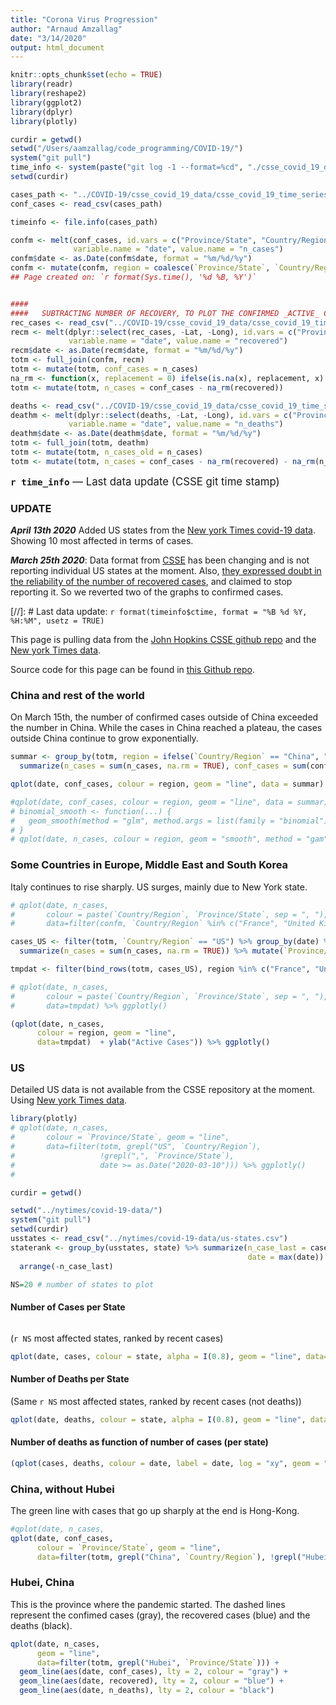 ```yaml
---
title: "Corona Virus Progression"
author: "Arnaud Amzallag"
date: "3/14/2020"
output: html_document
---
```


```r
knitr::opts_chunk$set(echo = TRUE)
library(readr)
library(reshape2)
library(ggplot2)
library(dplyr)
library(plotly)
```


```r
curdir = getwd()
setwd("/Users/aamzallag/code_programming/COVID-19/")
system("git pull")
time_info <- system(paste("git log -1 --format=%cd", "./csse_covid_19_data/csse_covid_19_time_series/time_series_covid19_confirmed_global.csv"), intern = TRUE)
setwd(curdir)

cases_path <- "../COVID-19/csse_covid_19_data/csse_covid_19_time_series/time_series_covid19_confirmed_global.csv"
conf_cases <- read_csv(cases_path)

timeinfo <- file.info(cases_path)

confm <- melt(conf_cases, id.vars = c("Province/State", "Country/Region", "Lat", "Long"), 
              variable.name = "date", value.name = "n_cases")
confm$date <- as.Date(confm$date, format = "%m/%d/%y")
confm <- mutate(confm, region = coalesce(`Province/State`, `Country/Region`))
## Page created on: `r format(Sys.time(), '%d %B, %Y')`


####
####   SUBTRACTING NUMBER OF RECOVERY, TO PLOT THE CONFIRMED _ACTIVE_ CASES (totm$n_cases)
rec_cases <- read_csv("../COVID-19/csse_covid_19_data/csse_covid_19_time_series/time_series_covid19_recovered_global.csv")
recm <- melt(dplyr::select(rec_cases, -Lat, -Long), id.vars = c("Province/State", "Country/Region"), 
             variable.name = "date", value.name = "recovered")
recm$date <- as.Date(recm$date, format = "%m/%d/%y")
totm <- full_join(confm, recm)
totm <- mutate(totm, conf_cases = n_cases)
na_rm <- function(x, replacement = 0) ifelse(is.na(x), replacement, x)
totm <- mutate(totm, n_cases = conf_cases - na_rm(recovered))

deaths <- read_csv("../COVID-19/csse_covid_19_data/csse_covid_19_time_series/time_series_covid19_deaths_global.csv")
deathm <- melt(dplyr::select(deaths, -Lat, -Long), id.vars = c("Province/State", "Country/Region"), 
             variable.name = "date", value.name = "n_deaths")
deathm$date <- as.Date(deathm$date, format = "%m/%d/%y")
totm <- full_join(totm, deathm)
totm <- mutate(totm, n_cases_old = n_cases)
totm <- mutate(totm, n_cases = conf_cases - na_rm(recovered) - na_rm(n_deaths))


```

<span style="font-size:larger;">**`r time_info`** --- Last data update (CSSE git time stamp)</span>

### UPDATE

***April 13th 2020***
Added US states from the [New york Times covid-19 data](https://github.com/nytimes/covid-19-data). Showing 10 most affected in terms of cases. 

***March 25th 2020***: Data format from [CSSE](https://github.com/CSSEGISandData/COVID-19/tree/master/csse_covid_19_data/csse_covid_19_time_series) has been changing and is not reporting individual US states at the moment. Also, [they expressed doubt in the reliability of the number of recovered cases](https://github.com/CSSEGISandData/COVID-19/issues/1250#issuecomment-602271179), and claimed to stop reporting it. So we reverted two of the graphs to confirmed cases. 

[//]: # Last data update: `r format(timeinfo$ctime, format = "%B %d %Y, %H:%M", usetz = TRUE)`

This page is pulling data from the [John Hopkins CSSE github repo](https://github.com/CSSEGISandData/COVID-19/tree/master/csse_covid_19_data/csse_covid_19_time_series) and the [New york Times data](https://github.com/nytimes/covid-19-data).    

Source code for this page can be found in [this Github repo](https://github.com/arnaudmgh/covid19-arnaud).


### China and rest of the world

On March 15th, the number of confirmed cases outside of China exceeded the number in China. While the cases in China reached a plateau, the cases outside China continue to grow exponentially.

```r
summar <- group_by(totm, region = ifelse(`Country/Region` == "China", "China", "Ouside China"), date) %>% 
  summarize(n_cases = sum(n_cases, na.rm = TRUE), conf_cases = sum(conf_cases, na.rm = TRUE)) #%>% mutate(`Province/State` = "US", `Country/Region` = "US", region = "US")

qplot(date, conf_cases, colour = region, geom = "line", data = summar) + ylab("Confirmed Cases")

#qplot(date, conf_cases, colour = region, geom = "line", data = summar) + ylab("Confirmed Active Cases")
# binomial_smooth <- function(...) {
#   geom_smooth(method = "glm", method.args = list(family = "binomial"), ...)
# }
# qplot(date, n_cases, colour = region, geom = "smooth", method = "gam", data = summar) + ylab("Confirmed cases") + geom_point() + binomial_smooth()
```


### Some Countries in Europe, Middle East and South Korea

Italy continues to rise sharply. US surges, mainly due to New York state.

```r

# qplot(date, n_cases, 
#       colour = paste(`Country/Region`, `Province/State`, sep = ", "), geom = "line",
#       data=filter(confm, `Country/Region` %in% c("France", "United Kingdom", "Israel", "Italy", "Iran", "Korea, South"), date > as.Date("2020-02-24"))) %>% ggplotly()

cases_US <- filter(totm, `Country/Region` == "US") %>% group_by(date) %>%
  summarize(n_cases = sum(n_cases, na.rm = TRUE)) %>% mutate(`Province/State` = "US", `Country/Region` = "US", region = "US")

tmpdat <- filter(bind_rows(totm, cases_US), region %in% c("France", "United Kingdom", "Israel", "Italy", "Iran", "Korea, South", "Belgium", "US", "Spain"), date > as.Date("2020-02-24"))

# qplot(date, n_cases, 
#       colour = paste(`Country/Region`, `Province/State`, sep = ", "), geom = "line",
#       data=tmpdat) %>% ggplotly()

(qplot(date, n_cases, 
      colour = region, geom = "line",
      data=tmpdat)  + ylab("Active Cases")) %>% ggplotly()


```


### US

Detailed US data is not available from the CSSE repository at the moment. Using [New york Times data](https://github.com/nytimes/covid-19-data).

```r
library(plotly)
# qplot(date, n_cases,
#       colour = `Province/State`, geom = "line",
#       data=filter(totm, grepl("US", `Country/Region`),
#                   !grepl(",", `Province/State`),
#                   date >= as.Date("2020-03-10"))) %>% ggplotly()
# 

curdir = getwd()

setwd("../nytimes/covid-19-data/")
system("git pull")
setwd(curdir)
usstates <- read_csv("../nytimes/covid-19-data/us-states.csv")
staterank <- group_by(usstates, state) %>% summarize(n_case_last = cases[which.max(date)], 
                                                     date = max(date)) %>% 
  arrange(-n_case_last)

NS=20 # number of states to plot
```

#### Number of Cases per State
```r

```

(`r NS` most affected states, ranked by recent cases)
```r
qplot(date, cases, colour = state, alpha = I(0.8), geom = "line", data=filter(usstates, state %in% staterank[1:NS, "state"][[1]], date>"2020-03-10")) %>% ggplotly()
```

#### Number of Deaths per State
(Same `r NS` most affected states, ranked by recent cases (not deaths))

```r
qplot(date, deaths, colour = state, alpha = I(0.8), geom = "line", data=filter(usstates, state %in% staterank[1:NS, "state"][[1]], date>"2020-03-10")) %>% ggplotly()
```

#### Number of deaths as function of number of cases (per state)

```r
(qplot(cases, deaths, colour = date, label = date, log = "xy", geom = "path", data=filter(usstates, state %in% staterank[1:NS, "state"][[1]], date>"2020-03-10")) + facet_wrap(~ state))# %>% ggplotly()
```

### China, without Hubei

The green line with cases that go up sharply at the end is Hong-Kong.

```r
#qplot(date, n_cases, 
qplot(date, conf_cases, 
      colour = `Province/State`, geom = "line",
      data=filter(totm, grepl("China", `Country/Region`), !grepl("Hubei", `Province/State`)))  + ylab("Confirmed Cases")
```

### Hubei, China
This is the province where the pandemic started. The dashed lines represent the confimed cases (gray), the recovered cases (blue) and the deaths (black).

```r
qplot(date, n_cases, 
      geom = "line",
      data=filter(totm, grepl("Hubei", `Province/State`))) +
  geom_line(aes(date, conf_cases), lty = 2, colour = "gray") +
  geom_line(aes(date, recovered), lty = 2, colour = "blue") +
  geom_line(aes(date, n_deaths), lty = 2, colour = "black")
```



